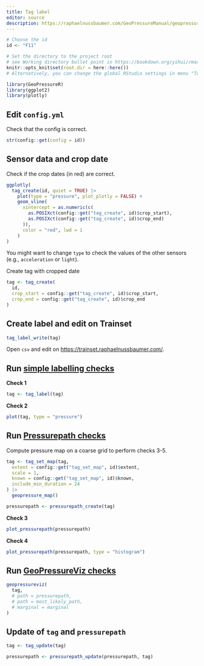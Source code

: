 ---
title: Tag label
editor: source
description: https://raphaelnussbaumer.com/GeoPressureManual/geopressuretemplate-label.html
---

```{r setup, message=FALSE}
# Choose the id
id <- "F11"

# Set the directory to the project root
# see Working directory bullet point in https://bookdown.org/yihui/rmarkdown/notebook.html#executing-code
knitr::opts_knit$set(root.dir = here::here())
# Alternatively, you can change the global RStudio settings in menu "Tools/Global Options...", on the "R Markdown" panel, choose "Project" for "Evaluate chunks in directory:"

library(GeoPressureR)
library(ggplot2)
library(plotly)
```

## Edit `config.yml`
Check that the config is correct.

```{r}
str(config::get(config = id))
```

## Sensor data and crop date

Check if the crop dates (in red) are correct.

```{r crop_date}
ggplotly(
  tag_create(id, quiet = TRUE) |>
    plot(type = "pressure", plot_plotly = FALSE) +
    geom_vline(
      xintercept = as.numeric(c(
        as.POSIXct(config::get("tag_create", id)$crop_start),
        as.POSIXct(config::get("tag_create", id)$crop_end)
      )),
      color = "red", lwd = 1
    )
)
```

You might want to change `type` to check the values of the other sensors (e.g., `acceleration` or `light`).

Create tag with cropped date

```{r tag_create}
tag <- tag_create(
  id,
  crop_start = config::get("tag_create", id)$crop_start,
  crop_end = config::get("tag_create", id)$crop_end
)
```

## Create label and edit on Trainset

```{r}
tag_label_write(tag)
```

Open `csv` and edit on <https://trainset.raphaelnussbaumer.com/>.

## Run [simple labelling checks](https://raphaelnussbaumer.com/GeoPressureManual/labelling-tracks.html#simple-checks)

**Check 1**

```{r}
tag <- tag_label(tag)
```


**Check 2**

```{r}
plot(tag, type = "pressure")
```

## Run [Pressurepath checks](https://raphaelnussbaumer.com/GeoPressureManual/labelling-tracks.html#pressurepath-checks)

Compute pressure map on a coarse grid to perform checks 3-5.

```{r, cache = TRUE}
tag <- tag_set_map(tag,
  extent = config::get("tag_set_map", id)$extent,
  scale = 1,
  known = config::get("tag_set_map", id)$known,
  include_min_duration = 24
) |>
  geopressure_map()
```

```{r, cache = TRUE}
pressurepath <- pressurepath_create(tag)
```

**Check 3**

```{r}
plot_pressurepath(pressurepath)
```

**Check 4**

```{r}
plot_pressurepath(pressurepath, type = "histogram")
```

## Run [GeoPressureViz checks](https://raphaelnussbaumer.com/GeoPressureManual/labelling-tracks.html#geopressureviz-checks)

```{r, eval = FALSE}
geopressureviz(
  tag,
  # path = pressurepath,
  # path = most_likely_path,
  # marginal = marginal
)
```

## Update of `tag` and `pressurepath`

```{r, eval = FALSE}
tag <- tag_update(tag)
```

```{r, eval = FALSE}
pressurepath <- pressurepath_update(pressurepath, tag)
```
